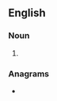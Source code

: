 ==English==

===Noun===
{{head|en|noun}}

# {{alternative spelling of|archaeon|lang=en}}

===Anagrams===
* {{l|en|Acheron}}